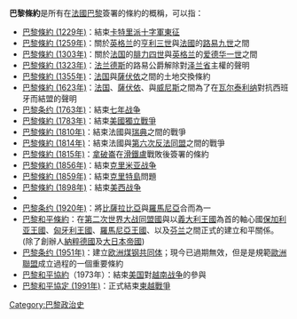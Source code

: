 {{see|巴黎協議 (消歧義)}}
'''巴黎條約'''是所有在[[法國|法國]][[巴黎|巴黎]]簽署的條約的概稱，可以指：

* [[巴黎條約_(1229年)|巴黎條約 (1229年)]]：結束[[卡特里派|卡特里派]][[十字軍東征|十字軍東征]]
* [[巴黎條約_(1259年)|巴黎條約 (1259年)]]：關於[[英格兰|英格兰]]的[[亨利三世_(英格兰)|亨利三世]]與[[法国|法國]]的[[路易九世_(法兰西)|路易九世]]之間
* [[巴黎條約_(1303年)|巴黎條約 (1303年)]]：關於[[法国|法国]]的[[腓力四世_(法蘭西)|腓力四世]]與[[英格兰|英格兰]]的[[爱德华一世|爱德华一世]]之間
* [[巴黎條約_(1323年)|巴黎條約 (1323年)]]：[[法兰德斯|法兰德斯]]的路易公爵解除對[[泽兰省|泽兰省]]主權的聲明
* [[巴黎條約_(1355年)|巴黎條約 (1355年)]]：[[法国|法国]]與[[薩伏依|薩伏依]]之間的土地交換條約
* [[巴黎條約_(1623年)|巴黎條約 (1623年)]]：[[法国|法国]]、[[薩伏依|薩伏依]]、與[[威尼斯|威尼斯]]之間為了在[[瓦尔泰利纳|瓦尔泰利纳]]對抗西班牙而結盟的聲明
* [[巴黎条约_(1763年)|巴黎条约 (1763年)]]：結束[[七年战争|七年战争]]
* [[巴黎條約_(1783年)|巴黎條約 (1783年)]]：結束[[美國獨立戰爭|美國獨立戰爭]]
* [[巴黎條約_(1810年)|巴黎條約 (1810年)]]：結束法國與[[瑞典|瑞典]]之間的戰爭
* [[巴黎條約_(1814年)|巴黎條約 (1814年)]]：結束法國與[[第六次反法同盟|第六次反法同盟]]之間的戰爭
* [[巴黎條約_(1815年)|巴黎條約 (1815年)]]：[[拿破仑一世|拿破崙]]在[[滑鐵盧_(比利時)|滑鐵盧]]戰敗後簽署的條約
* [[巴黎條約_(1856年)|巴黎條約 (1856年)]]：結束[[克里米亚战争|克里米亚战争]]
* [[巴黎條約_(1859年)|巴黎條約 (1859年)]]：結束[[克里特島|克里特島]]問題
* [[巴黎條約_(1898年)|巴黎條約 (1898年)]]：結束[[美西战争|美西战争]]
* {{le|巴黎公約 (1919年)|Paris Convention of 1919|1919年巴黎公約}}
* [[巴黎条约_(1920年)|巴黎条约 (1920年)]]：將[[比薩拉比亞|比薩拉比亞]]與[[羅馬尼亞|羅馬尼亞]]合而為一
* [[巴黎和平條約|巴黎和平條約]]：在[[第二次世界大战|第二次世界大战]][[同盟國_(第二次世界大戰)|同盟國]]與以[[義大利王國_(1861年-1946年)|義大利王國]]為首的軸心國[[保加利亚王國|保加利亚王國]]、[[匈牙利王國_(1920-1946)|匈牙利王國]]、[[羅馬尼亞王國|羅馬尼亞王國]]、以及[[芬兰|芬兰]]之間正式的建立和平關係。(除了創辦人[[納粹德國|納粹德國]]及[[大日本帝國|大日本帝國]])
* [[巴黎条约_(1951年)|巴黎条约 (1951年)]]：建立[[欧洲煤钢共同体|欧洲煤钢共同体]]；現今已過期無效，但是是規範[[欧洲联盟|歐洲聯盟]]成立過程的一個重要條約
* [[巴黎和平協約|巴黎和平協約]]（1973年）：結束[[美国|美国]]對[[越南战争|越南战争]]的參與
* [[巴黎和平協定_(1991年)|巴黎和平協定 (1991年)]]：正式結束[[柬越戰爭|柬越戰爭]]


{{disambig|Cat=四字消歧义|B}}
[[Category:巴黎政治史|Category:巴黎政治史]]